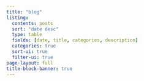 ```yaml
---
title: "blog"
listing:
  contents: posts
  sort: "date desc"
  type: table
  fields: [date, title, categories, description]
  categories: true
  sort-ui: true
  filter-ui: true
page-layout: full
title-block-banner: true
---
```




